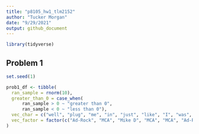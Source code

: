 ```yaml
---
title: "p8105_hw1_tlm2152"
author: "Tucker Morgan"
date: "9/29/2021"
output: github_document
---
```


```r
library(tidyverse)
```

## Problem 1
```r
set.seed(1)

prob1_df <- tibble(
  ran_sample = rnorm(10),
  greater_than_0 = case_when(
      ran_sample > 0 ~ "greater than 0",
      ran_sample < 0 ~ "less than 0"),
  vec_char = c("well", "plug", "me", "in", "just", "like", "I", "was", "Eddie", "Harris"),
  vec_factor = factor(c("Ad-Rock", "MCA", "Mike D", "MCA", "MCA", "Ad-Rock", "MCA", "Mike D", "Mike D", "MCA"))
)
```

